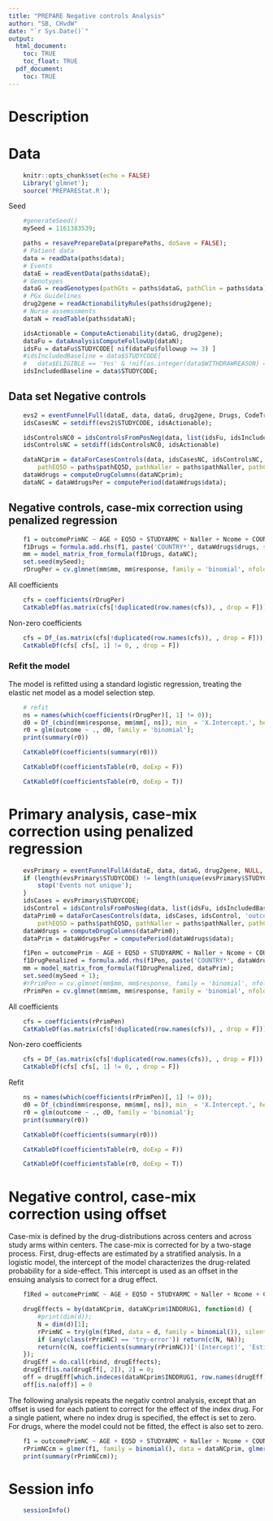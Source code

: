```yaml
---
title: "PREPARE Negative controls Analysis"
author: "SB, CHvdW"
date: "`r Sys.Date()`"
output:
  html_document:
    toc: TRUE
    toc_float: TRUE
  pdf_document:
    toc: TRUE
---
```


# Description

# Data

```r
	knitr::opts_chunk$set(echo = FALSE)
	Library('glmnet');
	source('PREPAREStat.R');
```

Seed
```r
	#generateSeed()
	mySeed = 1161383539;
```

```r
	paths = resavePrepareData(preparePaths, doSave = FALSE);
	# Patient data
	data = readData(paths$data);
	# Events
	dataE = readEventData(paths$dataE);
	# Genotypes
	dataG = readGenotypes(pathGts = paths$dataG, pathClin = paths$data);
	# PGx Guidelines
	drug2gene = readActionabilityRules(paths$drug2gene);
	# Nurse assemssments
	dataN = readTable(paths$dataN);
```

```r
 	idsActionable = ComputeActionability(dataG, drug2gene);
	dataFu = dataAnalysisComputeFollowUp(dataN);
	idsFu = dataFu$STUDYCODE[ nif(dataFu$followup >= 3) ]
	#idsIncludedBaseline = data$STUDYCODE[
	#	data$ELIGIBLE == 'Yes' & !nif(as.integer(data$WITHDRAWREASON) == 1) ]
	idsIncludedBaseline = data$STUDYCODE;
```

## Data set Negative controls

```r
	evs2 = eventFunnelFull(dataE, data, dataG, drug2gene, Drugs, CodeTrans);
	idsCasesNC = setdiff(evs2$STUDYCODE, idsActionable);

	idsControlsNC0 = idsControlsFromPosNeg(data, list(idsFu, idsIncludedBaseline), idsCasesNC);
	idsControlsNC = setdiff(idsControlsNC0, idsActionable)
```


```r
	dataNCprim = dataForCasesControls(data, idsCasesNC, idsControlsNC, 'outcomePrimNC',
		pathEQ5D = paths$pathEQ5D, pathNaller = paths$pathNaller, pathCOME = paths$pathCOME);
	dataWdrugs = computeDrugColumns(dataNCprim);
	dataNC = dataWdrugsPer = computePeriod(dataWdrugs$data);
```

## Negative controls, case-mix correction using penalized regression

```r
	f1 = outcomePrimNC ~ AGE + EQ5D + STUDYARMC + Naller + Ncome + COUNTRY + COUNTRY:CENTER + period + STUDYARMC:COUNTRY;
	f1Drugs = formula.add.rhs(f1, paste('COUNTRY*', dataWdrugs$drugs, sep = ''));
	mm = model_matrix_from_formula(f1Drugs, dataNC);
	set.seed(mySeed);
	rDrugPer = cv.glmnet(mm$mm, mm$response, family = 'binomial', nfolds = 20, alpha = .2);
```

All coefficients

```r
	cfs = coefficients(rDrugPer)
	CatKableDf(as.matrix(cfs[!duplicated(row.names(cfs)), , drop = F]))
```

Non-zero coefficients

```r
	cfs = Df_(as.matrix(cfs[!duplicated(row.names(cfs)), , drop = F]));
	CatKableDf(cfs[ cfs[, 1] != 0, , drop = F])
```

### Refit the model

The model is refitted using a standard logistic regression, treating the elastic net model as a model selection step.

```r
	# refit
	ns = names(which(coefficients(rDrugPer)[, 1] != 0));
	d0 = Df_(cbind(mm$response, mm$mm[, ns]), min_ = 'X.Intercept.', headerMap = list(V1 = 'outcome'));
	r0 = glm(outcome ~ ., d0, family = 'binomial');
	print(summary(r0))
```

```r
	CatKableDf(coefficients(summary(r0)))
```

```r
	CatKableDf(coefficientsTable(r0, doExp = F))
```

```r
	CatKableDf(coefficientsTable(r0, doExp = T))
```


# Primary analysis, case-mix correction using penalized regression

```r
	evsPrimary = eventFunnelFullA(dataE, data, dataG, drug2gene, NULL, CodeTrans);
	if (length(evsPrimary$STUDYCODE) != length(unique(evsPrimary$STUDYCODE))) {
		stop('Events not unique');
	}
	idsCases = evsPrimary$STUDYCODE;
	idsControl = idsControlsFromPosNeg(data, list(idsFu, idsIncludedBaseline, idsActionable), idsCases);
	dataPrim0 = dataForCasesControls(data, idsCases, idsControl, 'outcomePrim',
		pathEQ5D = paths$pathEQ5D, pathNaller = paths$pathNaller, pathCOME = paths$pathCOME);
	dataWdrugs = computeDrugColumns(dataPrim0);
	dataPrim = dataWdrugsPer = computePeriod(dataWdrugs$data);
```

```r
	f1Pen = outcomePrim ~ AGE + EQ5D + STUDYARMC + Naller + Ncome + COUNTRY + COUNTRY:CENTER + period;
	f1DrugPenalized = formula.add.rhs(f1Pen, paste('COUNTRY*', dataWdrugs$drugs, sep = ''));
	mm = model_matrix_from_formula(f1DrugPenalized, dataPrim);
	set.seed(mySeed + 1);
	#rPrimPen = cv.glmnet(mm$mm, mm$response, family = 'binomial', nfolds = 20, alpha = .2);
	rPrimPen = cv.glmnet(mm$mm, mm$response, family = 'binomial', nfolds = 20, alpha = .25);
```

All coefficients

```r
	cfs = coefficients(rPrimPen)
	CatKableDf(as.matrix(cfs[!duplicated(row.names(cfs)), , drop = F]))
```

Non-zero coefficients

```r
	cfs = Df_(as.matrix(cfs[!duplicated(row.names(cfs)), , drop = F]));
	CatKableDf(cfs[ cfs[, 1] != 0, , drop = F])
```

Refit
```r
	ns = names(which(coefficients(rPrimPen)[, 1] != 0));
	d0 = Df_(cbind(mm$response, mm$mm[, ns]), min_ = 'X.Intercept.', headerMap = list(V1 = 'outcome'));
	r0 = glm(outcome ~ ., d0, family = 'binomial');
	print(summary(r0))
```

```r
	CatKableDf(coefficients(summary(r0)))
```

```r
	CatKableDf(coefficientsTable(r0, doExp = F))
```

```r
	CatKableDf(coefficientsTable(r0, doExp = T))
```


# Negative control, case-mix correction using offset

Case-mix is defined by the drug-distributions across centers and across study arms within centers. The case-mix is corrected for by a two-stage process. First, drug-effects are estimated by a stratified analysis. In a logistic model, the intercept of the model characterizes the drug-related probability for a side-effect. This intercept is used as an offset in the ensuing analysis to correct for a drug effect.

```r
	f1Red = outcomePrimNC ~ AGE + EQ5D + STUDYARMC + Naller + Ncome + COUNTRY;

	drugEffects = by(dataNCprim, dataNCprim$INDDRUG1, function(d) {
		#print(dim(d));
		N = dim(d)[1];
		rPrimNC = try(glm(f1Red, data = d, family = binomial()), silent = TRUE);
		if (any(class(rPrimNC) == 'try-error')) return(c(N, NA));
		return(c(N, coefficients(summary(rPrimNC))['(Intercept)', 'Estimate']));
	});
	drugEff = do.call(rbind, drugEffects);
	drugEff[is.na(drugEff[, 2]), 2] = 0;
	off = drugEff[which.indeces(dataNCprim$INDDRUG1, row.names(drugEff), ret.na = TRUE), 2];
	off[is.na(off)] = 0
```

The following analysis repeats the negativ control analysis, except that an offset is used for each patient to correct for the effect of the index drug. For a single patient, where no index drug is specified, the effect is set to zero. For drugs, where the model could not be fitted, the effect is also set to zero.

```r
	f1 = outcomePrimNC ~ AGE + EQ5D + STUDYARMC + Naller + Ncome + COUNTRY + (1|COUNTRY:CENTER);
	rPrimNCcm = glmer(f1, family = binomial(), data = dataNCprim, glmerControl(optimizer = 'bobyqa', boundary.tol = 0, tol = 1e-3, optCtrl = list(maxfun = 1e5)), offset = off);
	print(summary(rPrimNCcm));
```


# Session info

```r
	sessionInfo()
```
